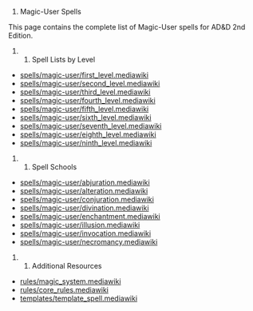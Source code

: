 # Magic-User Spells

This page contains the complete list of Magic-User spells for AD&D 2nd Edition.

## Spell Lists by Level

* [[First Level Spells|spells/magic-user/first_level.mediawiki]]
* [[Second Level Spells|spells/magic-user/second_level.mediawiki]]
* [[Third Level Spells|spells/magic-user/third_level.mediawiki]]
* [[Fourth Level Spells|spells/magic-user/fourth_level.mediawiki]]
* [[Fifth Level Spells|spells/magic-user/fifth_level.mediawiki]]
* [[Sixth Level Spells|spells/magic-user/sixth_level.mediawiki]]
* [[Seventh Level Spells|spells/magic-user/seventh_level.mediawiki]]
* [[Eighth Level Spells|spells/magic-user/eighth_level.mediawiki]]
* [[Ninth Level Spells|spells/magic-user/ninth_level.mediawiki]]

## Spell Schools

* [[Abjuration Spells|spells/magic-user/abjuration.mediawiki]]
* [[Alteration Spells|spells/magic-user/alteration.mediawiki]]
* [[Conjuration/Summoning Spells|spells/magic-user/conjuration.mediawiki]]
* [[Divination Spells|spells/magic-user/divination.mediawiki]]
* [[Enchantment/Charm Spells|spells/magic-user/enchantment.mediawiki]]
* [[Illusion/Phantasm Spells|spells/magic-user/illusion.mediawiki]]
* [[Invocation/Evocation Spells|spells/magic-user/invocation.mediawiki]]
* [[Necromancy Spells|spells/magic-user/necromancy.mediawiki]]

## Additional Resources

* [[Magic System|rules/magic_system.mediawiki]]
* [[Core Rules|rules/core_rules.mediawiki]]
* [[Spell Template|templates/template_spell.mediawiki]] 